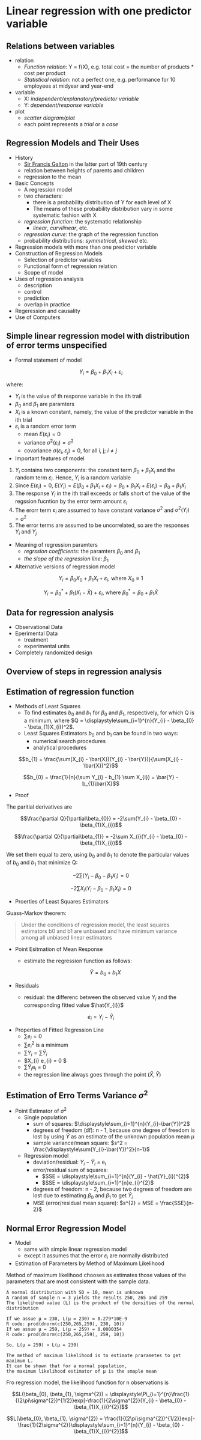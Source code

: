 # Linear regression with one predictor variable

## Relations between variables

- relation
	- *Function relation*: Y = f(X), e.g. total cost = the number of products * cost per product
	- *Statistical relation*: not a perfect one, e.g. performance for 10 employees at midyear and year-end
- variable
	- X: *independent/explanatory/predictor variable*
	- Y: *dependent/response variable*
- plot
	- *scatter diagram/plot*
	- each point represents a *trial* or a *case*

## Regression Models and Their Uses

- History
	- [Sir Francis Galton](https://en.wikipedia.org/wiki/Francis_Galton) in the latter part of 19th century
	- relation between heights of parents and children
	- regression to the mean
- Basic Concepts
	- A regression model
	- two characters:
		- there is a probability distribution of Y for each level of X
		- The means of these probability distribution vary in some systematic fashion with X
	- *regression function*: the systematic relationship
		- *linear*, *curvilinear*, etc.
	- *regression curve*: the graph of the regression function
	- probability distributions: *symmetrical*, *skewed* etc.
- Regression models with more than one predictor variable
- Construction of Regression Models
	- Selection of predictor variables
	- Functional form of regression relation
	- Scope of model
- Uses of regression analysis
	- description
	- control
	- prediction
	- overlap in practice
- Regeression and causality
- Use of Computers

## Simple linear regression model with distribution of error terms unspecified

- Formal statement of model

$$Y_{i} = \beta_{0} + \beta_{1}X_{i} + \varepsilon_{i}$$

where:

- $Y_{i}$ is the value of th response variable in the ith trail
- $\beta_{0}\text{ and }\beta_{1}$ are paramters
- $X_{i}$ is a known constant, namely, the value of the predictor variable in the ith trial
- $\varepsilon_{i}$ is a random error term
	- mean $E(\varepsilon_{i}) = 0$
	- variance $\sigma^{2}(\varepsilon_{i}) = \sigma^{2}$
	- covariance $\sigma(\varepsilon_{i}, \varepsilon_{j}) = 0$, for all i, j; $i \neq j$

- Important features of model

1. $Y_{i}$ contains two components: the constant term $\beta_{0} + \beta_{1}X_{i}$ and the random term $\varepsilon_{i}$. Hence, $Y_{i}$ is a random variable
2. Since $E(\varepsilon_{i}) = 0$, $E(Y_{i}) = E(\beta_{0} + \beta_{1}X_{i} + \varepsilon_{i}) = \beta_{0} + \beta_{1}X_{i} + E(\varepsilon_{i}) = \beta_{0} + \beta_{1}X_{i}$
3. The response $Y_{i}$ in the ith trail exceeds or falls short of the value of the regssion fucntion by the error term amount $\varepsilon_{i}$
4. The erorr term $\varepsilon_{i}$ are assumed to have constant variance $\sigma^{2}$ and $\sigma^{2}(Y_{i}) = \sigma^{2}$
5. The error terms are assumed to be uncorrelated, so are the responses $Y_{i}$ and $Y_{j}$

- Meaning of regression paramters
	- *regrssion coefficients*: the paramters $\beta_{0}\text{ and }\beta_{1}$
	- *the slope of the regression line*: $\beta_{1}$

- Alternative versions of regression model

$$Y_{i} = \beta_{0}X_{0} + \beta_{1}X_{i} + \varepsilon_{i}\text{, where }X_{0} \equiv 1$$

$$Y_{i} = \beta_{0}^{*} + \beta_{1}(X_{i} - \bar{X}) + \varepsilon_{i}\text{, where }\beta_{0}^{*} = \beta_{0} + \beta_{1}\bar{X}$$

## Data for regression analysis

- Observational Data
- Eperimental Data
	- treatment
	- experimental units
- Completely randomized design

## Overview of steps in regression analysis

## Estimation of regression function

- Methods of Least Squares
	- To find estimates $b_{0}$ and $b_{1}$ for $\beta_{0}$ and $\beta_{1}$, respectively, for which Q is a minimum, where $Q = \displaystyle\sum_{i=1}^{n}(Y_{i} - \beta_{0} - \beta_{1}X_{i})^2$.
	- Least Squares Estimators $b_{0}$ and $b_{1}$ can be found in two ways:
		- numerical search procedures
		- analytical procedures

$$b_{1} = \frac{\sum(X_{i} - \bar{X})(Y_{i} - \bar{Y})}{\sum(X_{i} - \bar{X})^2}$$

$$b_{0} = \frac{1}{n}(\sum Y_{i} - b_{1} \sum X_{i}) = \bar{Y} - b_{1}\bar{X}$$

- Proof

The paritial derivatives are

$$\frac{\partial Q}{\partial\beta_{0}} = -2\sum(Y_{i} - \beta_{0} - \beta_{1}X_{i})$$

$$\frac{\partial Q}{\partial\beta_{1}} = -2\sum X_{i}(Y_{i} - \beta_{0} - \beta_{1}X_{i})$$

We set them equal to zero, using $b_{0}$ and $b_{1}$ to denote the particular values of $b_{0}$ and $b_{1}$ that minimize Q:

$$-2\sum(Y_{i} - \beta_{0} - \beta_{1}X_{i}) = 0$$

$$-2\sum X_{i}(Y_{i} - \beta_{0} - \beta_{1}X_{i}) = 0$$

- Proerties of Least Squares Estimators

Guass-Markov theorem:

> Under the conditions of regression model, the least squares estimators b0 and b1 are unbiased and have minimum variance among all unbiased linear estimators

- Point Esitmation of Mean Response
	- estimate the regression function as follows:

	$$\hat{Y} = b_{0} + b_{1}X$$ 

- Residuals
	- residual: the differenc between the observed value $Y_{i}$ and the corresponding fitted value $\hat{Y_{i}}$

$$e_{i} = Y_{i} - \hat{Y}_{i}$$

- Properties of Fitted Regression Line
	- $\sum e_{i} = 0$
	- $\sum e_{i}^{2}$ is a minimum
	- $\sum Y_{i} = \sum \hat{Y}_{i}$
	- $\sum X_{i} e_{i} = 0 $
	- $\sum \hat{Y}_{i}$e<sub>i</sub> = 0
	- the regression line always goes through the point $(\bar{X}, \bar{Y})$

## Estimation of Erro Terms Variance $\sigma^{2}$

- Point Estimator of $\sigma^{2}$
	- Single population
		- sum of squares: $\displaystyle\sum_{i=1}^{n}(Y_{i}-\bar{Y})^2$ 
		- degrees of freedom (df): n - 1, because one degree of freedom is lost by using $\bar{Y}$ as an estimate of the unknown population mean $\mu$
		- sample variance/mean square: $s^2 = \frac{\displaystyle\sum(Y_{i}-\bar{Y})^2}{n-1}$
	- Regression model
		- deviation/residual: $Y_{i} - \hat{Y}_{i}$ = e<sub>i</sub>
		- error/residual sum of squares:
			- $SSE = \displaystyle\sum_{i=1}^{n}(Y_{i} - \hat{Y}_{i})^{2}$
			- $SSE = \displaystyle\sum_{i=1}^{n}e_{i}^{2}$
		- degrees of freedom: n - 2, because two degrees of freedom are lost due to estimating $\beta_{0}$ and $\beta_{1}$ to get $\hat{Y}_{i}$
		- MSE (error/residual mean square): $s^{2} = MSE = \frac{SSE}{n-2}$


## Normal Error Regression Model

- Model
	- same with simple linear regression model
	- except it assumes that the error $\varepsilon_{i}$ are normally distributed
- Estimation of Parameters by Method of Maximum Likelihood

Method of maximum likelihood chooses as estimates those values of the parameters that are most consistent with the sample data.

```
A normal distribution with SD = 10, mean is unknown
A random of sample n = 3 yields the results 250, 265 and 259
The likelihood value (L) is the product of the densities of the normal distribution

If we assue μ = 230, L(μ = 230) = 0.279*10E-9 
R code: prod(dnorm(c(250,265,259), 230, 10))
If we assue μ = 259, L(μ = 259) = 0.0000354
R code: prod(dnorm(c(250,265,259), 259, 10))

So, L(μ = 259) > L(μ = 230)

The method of maximum likelihood is to estimate prarametes to get maximum L.
It can be shown that for a normal population,
the maximum likelihood estimator of μ is the smaple mean
```

Fro regression model, the likelihood function for n observations is 

$$L(\beta_{0}, \beta_{1}, \sigma^{2}) = \displaystyle\Pi_{i=1}^{n}\frac{1}{(2\pi\sigma^{2})^{1/2}}exp[-\frac{1}{2\sigma^{2}}(Y_{i} - \beta_{0} - \beta_{1}X_{i})^{2}]$$

$$L(\beta_{0}, \beta_{1}, \sigma^{2}) = \frac{1}{(2\pi\sigma^{2})^{1/2}}exp[-\frac{1}{2\sigma^{2}}\displaystyle\sum_{i=1}^{n}(Y_{i} - \beta_{0} - \beta_{1}X_{i})^{2}]$$